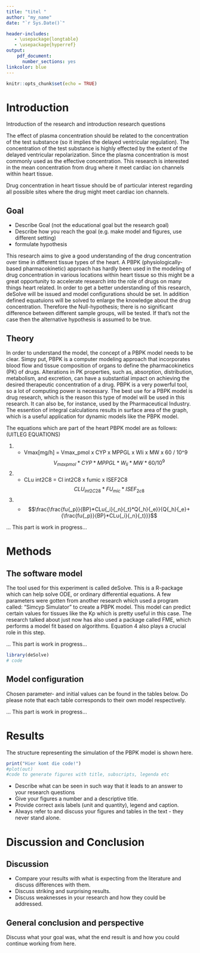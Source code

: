 ```yaml
---
title: "titel "
author: "my_name"
date: "`r Sys.Date()`"

header-includes:
   - \usepackage{longtable}
   - \usepackage{hyperref}
output:
    pdf_document:
      number_sections: yes
linkcolor: blue
---
```



```r
knitr::opts_chunk$set(echo = TRUE)
```

# Introduction
Introduction of the research and introduction research questions

The effect of plasma concentration should be related to the concentration of the test substance (so it implies the delayed ventricular regulation). The concentration of the test substance is highly effected by the extent of the delayed ventricular repolarization. Since the plasma concentration is most commonly used as the effective concentration. This research is interested in the mean concentration from drug where it meet cardiac ion channels within heart tissue.

Drug concentration in heart tissue should be of particular interest regarding all possible sites where the drug might meet cardiac ion channels.

## Goal
  - Describe Goal (not the educational goal but the research goal)
  - Describe how you reach the goal (e.g. make model and figures, use different setting)
  - formulate hypothesis
  
This research aims to give a good understanding of the drug concentration over time in different tissue types of the heart. A PBPK (physiologically-based pharmacokinetic) approach has hardly been used in the modeling of drug concentration in various locations within heart tissue so this might be a great opportunity to accelerate research into the role of drugs on many things heart related. In order to get a better understanding of this research, deSolve will be issued and model configurations should be set. In addition defined equatuions will be solved to enlarge the knowledge about the drug concentration. Therefore the Null-hypothesis; there is no significant difference between different sample groups, will be tested. If that's not the case then the alternative hypothesis is assumed to be true.

## Theory

In order to understand the model, the concept of a PBPK model needs to be clear. Simpy put, PBPK is a computer modeling approach that incorporates blood flow and tissue composition of organs to define the pharmacokinetics (PK) of drugs. Alterations in PK properties, such as, absorption, distribution, metabolism, and excretion, can have a substantial impact on achieving the desired therapeutic concentration of a drug. PBPK is a very powerful tool, so a lot of computing power is necessary. The best use for a PBPK model is drug research, which is the reason this type of model will be used in this research. It can also be, for instance, used by the Pharmaceutical Industry. The essention of integral calculations results in surface area of the graph, which is a useful application for dynamic models like the PBPK model.


The equations which are part of the heart PBPK model are as follows:(UITLEG EQUATIONS)

(1) - Vmax[mg/h] = Vmax_pmol x CYP x MPPGL x Wli x MW x 60 / 10^9
$${V{_m}}{_a}{_x}{_p}{_m}{_o}{_l} *CYP * MPPGL * W{_l}{_i} *MW * 60 / 10^9$$
(2) - CLu int2C8 = Cl int2C8 x fumic x ISEF2C8
$${CLU{_i}}{_n}{_t}{_2}{_C}{_2}{_8} *FU{_m}{_i}{_c} * ISEF{_2}{_c}{_8}$$
(3) - $$\frac{\frac{fu{_p}}{BP}*CLu{_i}{_n}{_t}*Q{_h}{_e}}{Q{_h}{_e}+{\frac{fu{_p}}{BP}*CLu{_i}{_n}{_t}}}$$


... This part is work in progress...

# Methods

## The software model

The tool used for this experiment is called deSolve. This is a R-package which can help solve ODE, or ordinary differential equations. A few parameters were gotten from another research which used a program called: "Simcyp Simulator" to create a PBPK model. This model can predict certain values for tissues like the Kp which is pretty useful in this case. The research talked about just now has also used a package called FME, which performs a model fit based on algorithms. Equation 4 also plays a crucial role in this step.

... This part is work in progress...

```r
library(deSolve)
# code
```

## Model configuration

Chosen parameter- and initial values can be found in the tables below. Do please note that each table corresponds to their own model respectively. 

... This part is work in progress...

# Results
The structure representing the simulation of the PBPK model is shown here.
```r
print("Hier komt die code!")
#plot(out)
#code to generate figures with title, subscripts, legenda etc
```

- Describe what can be seen in such way that it leads to an answer to your research questions
- Give your figures a number and a descriptive title.
- Provide correct axis labels (unit and quantity), legend and caption.
- Always refer to and discuss your figures and tables in the text - they never stand alone.


# Discussion and Conclusion
## Discussion
- Compare your results with what is expecting from the literature and discuss differences with them.
- Discuss striking and surprising results.
- Discuss weaknesses in your research and how they could be addressed.

## General conclusion and perspective
Discuss what your goal was, what the end result is and how you could continue working from here.


\begin{thebibliography}{9}

\bibitem{Soertaert10}
Soetaert, K., Petzoldt, T., and Woodrow Setzer, R.: \textit{Solving differential equations in R: package deSolve}, J. Stat. Softw., 33, 1-25, 2010.

\end{thebibliography}
